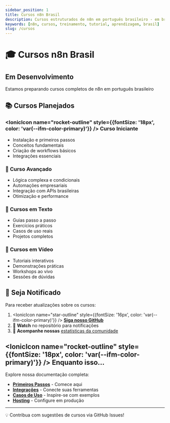 ---
sidebar_position: 1
title: Cursos n8n Brasil
description: Cursos estruturados de n8n em português brasileiro - em breve
keywords: [n8n, cursos, treinamento, tutorial, aprendizagem, brasil]
slug: /cursos
---


# 🎓 Cursos n8n Brasil

<div style={{
  background: 'linear-gradient(135deg, #ff6a00 0%, #ea4b71 100%)',
  padding: '2rem',
  borderRadius: '12px',
  color: 'white',
  textAlign: 'center',
  marginBottom: '2rem'
}}>
  <IonicIcon name="school-outline" style={{fontSize: '48px', marginBottom: '1rem'}} />
  <h2 style={{color: 'white', marginBottom: '1rem'}}>Em Desenvolvimento</h2>
  <p style={{fontSize: '1.2rem', marginBottom: '0'}}>
    Estamos preparando cursos completos de n8n em português brasileiro
  </p>
</div>

## 📚 Cursos Planejados

### <IonicIcon name="rocket-outline" style={{fontSize: '18px', color: 'var(--ifm-color-primary)'}} /> **Curso Iniciante**
- Instalação e primeiros passos
- Conceitos fundamentais
- Criação de workflows básicos
- Integrações essenciais

### 🎯 **Curso Avançado**
- Lógica complexa e condicionais
- Automações empresariais
- Integração com APIs brasileiras
- Otimização e performance

### 📱 **Cursos em Texto**
- Guias passo a passo
- Exercícios práticos
- Casos de uso reais
- Projetos completos

### 🎥 **Cursos em Vídeo**
- Tutoriais interativos
- Demonstrações práticas
- Workshops ao vivo
- Sessões de dúvidas

## 🔔 **Seja Notificado**

Para receber atualizações sobre os cursos:

1. <IonicIcon name="star-outline" style={{fontSize: '16px', color: 'var(--ifm-color-primary)'}} /> **[Siga nosso GitHub](https://github.com/n8n-brasil/n8n-Doc-PT-BR)**
2. 👀 **Watch** no repositório para notificações
3. 📢 **Acompanhe nossas** [estatísticas da comunidade](/comunidade/estatisticas)

## <IonicIcon name="rocket-outline" style={{fontSize: '18px', color: 'var(--ifm-color-primary)'}} /> **Enquanto isso...**

Explore nossa documentação completa:

- **[Primeiros Passos](/primeiros-passos)** - Comece aqui
- **[Integrações](/integracoes)** - Conecte suas ferramentas
- **[Casos de Uso](/comunidade)** - Inspire-se com exemplos
- **[Hosting](/hosting-n8n)** - Configure em produção

---

<div style={{textAlign: 'center', fontSize: '1.1rem', fontWeight: 'bold', color: '#ea4b71'}}>
  💡 Contribua com sugestões de cursos via GitHub Issues!
</div>
